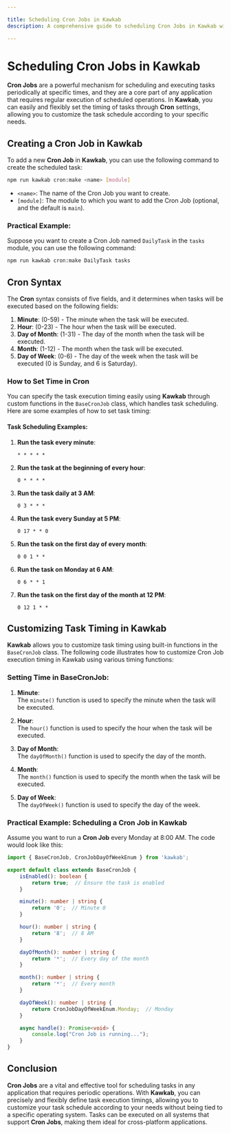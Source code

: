 ```yaml
---

title: Scheduling Cron Jobs in Kawkab  
description: A comprehensive guide to scheduling Cron Jobs in Kawkab with an explanation of how to customize the timing of task execution flexibly and professionally.

---
```


# Scheduling Cron Jobs in Kawkab

**Cron Jobs** are a powerful mechanism for scheduling and executing tasks periodically at specific times, and they are a core part of any application that requires regular execution of scheduled operations. In **Kawkab**, you can easily and flexibly set the timing of tasks through **Cron** settings, allowing you to customize the task schedule according to your specific needs.

## Creating a Cron Job in Kawkab

To add a new **Cron Job** in **Kawkab**, you can use the following command to create the scheduled task:

```bash
npm run kawkab cron:make <name> [module]
```

- `<name>`: The name of the Cron Job you want to create.
- `[module]`: The module to which you want to add the Cron Job (optional, and the default is `main`).

### Practical Example:

Suppose you want to create a Cron Job named `DailyTask` in the `tasks` module, you can use the following command:

```bash
npm run kawkab cron:make DailyTask tasks
```

## Cron Syntax

The **Cron** syntax consists of five fields, and it determines when tasks will be executed based on the following fields:

1. **Minute**: (0-59) - The minute when the task will be executed.
2. **Hour**: (0-23) - The hour when the task will be executed.
3. **Day of Month**: (1-31) - The day of the month when the task will be executed.
4. **Month**: (1-12) - The month when the task will be executed.
5. **Day of Week**: (0-6) - The day of the week when the task will be executed (0 is Sunday, and 6 is Saturday).

### How to Set Time in Cron

You can specify the task execution timing easily using **Kawkab** through custom functions in the `BaseCronJob` class, which handles task scheduling. Here are some examples of how to set task timing:

#### Task Scheduling Examples:

1. **Run the task every minute**:
   ```text
   * * * * *
   ```

2. **Run the task at the beginning of every hour**:
   ```text
   0 * * * *
   ```

3. **Run the task daily at 3 AM**:
   ```text
   0 3 * * *
   ```

4. **Run the task every Sunday at 5 PM**:
   ```text
   0 17 * * 0
   ```

5. **Run the task on the first day of every month**:
   ```text
   0 0 1 * *
   ```

6. **Run the task on Monday at 6 AM**:
   ```text
   0 6 * * 1
   ```

7. **Run the task on the first day of the month at 12 PM**:
   ```text
   0 12 1 * *
   ```

## Customizing Task Timing in Kawkab

**Kawkab** allows you to customize task timing using built-in functions in the `BaseCronJob` class. The following code illustrates how to customize Cron Job execution timing in Kawkab using various timing functions:

### Setting Time in **BaseCronJob**:

1. **Minute**:  
   The `minute()` function is used to specify the minute when the task will be executed.
   
2. **Hour**:  
   The `hour()` function is used to specify the hour when the task will be executed.
   
3. **Day of Month**:  
   The `dayOfMonth()` function is used to specify the day of the month.
   
4. **Month**:  
   The `month()` function is used to specify the month when the task will be executed.
   
5. **Day of Week**:  
   The `dayOfWeek()` function is used to specify the day of the week.

### Practical Example: Scheduling a Cron Job in Kawkab

Assume you want to run a **Cron Job** every Monday at 8:00 AM. The code would look like this:

```typescript
import { BaseCronJob, CronJobDayOfWeekEnum } from 'kawkab';

export default class extends BaseCronJob {
    isEnabled(): boolean {
        return true;  // Ensure the task is enabled
    }

    minute(): number | string {
        return '0';  // Minute 0
    }

    hour(): number | string {
        return '8';  // 8 AM
    }

    dayOfMonth(): number | string {
        return '*';  // Every day of the month
    }

    month(): number | string {
        return '*';  // Every month
    }

    dayOfWeek(): number | string {
        return CronJobDayOfWeekEnum.Monday;  // Monday
    }

    async handle(): Promise<void> {
        console.log("Cron Job is running...");
    }
}
```

## Conclusion

**Cron Jobs** are a vital and effective tool for scheduling tasks in any application that requires periodic operations. With **Kawkab**, you can precisely and flexibly define task execution timings, allowing you to customize your task schedule according to your needs without being tied to a specific operating system. Tasks can be executed on all systems that support **Cron Jobs**, making them ideal for cross-platform applications.